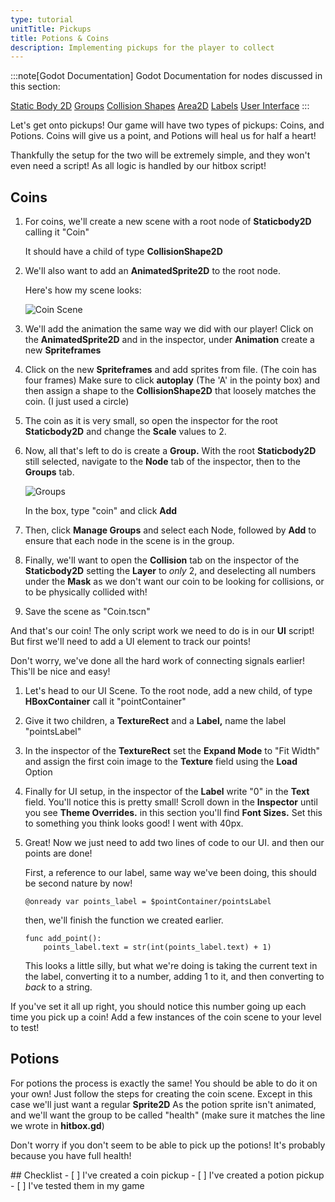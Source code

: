 ```yaml
---
type: tutorial
unitTitle: Pickups
title: Potions & Coins
description: Implementing pickups for the player to collect
---
```




:::note[Godot Documentation]
Godot Documentation for nodes discussed in this section: 

[Static Body 2D](https://docs.godotengine.org/en/3.2/classes/class_staticbody2d.html) [Groups](https://docs.godotengine.org/en/stable/tutorials/scripting/groups.html) [Collision Shapes](https://docs.godotengine.org/en/stable/tutorials/physics/collision_shapes_2d.html) [Area2D](https://docs.godotengine.org/en/stable/classes/class_area2d.html) [Labels](https://docs.godotengine.org/en/stable/classes/class_label.html#class-label) [User Interface](https://docs.godotengine.org/en/stable/tutorials/ui/index.html)
:::


Let's get onto pickups! Our game will have two types of pickups: Coins, and Potions. Coins will give us a point, and Potions will heal us for half a heart!

Thankfully the setup for the two will be extremely simple, and they won't even need a script! As all logic is handled by our hitbox script!

## Coins

<Steps>

1. For coins, we'll create a new scene with a root node of **Staticbody2D** calling it "Coin"

	It should have a child of type **CollisionShape2D**

2. We'll also want to add an **AnimatedSprite2D** to the root node.

	Here's how my scene looks:

	![Coin Scene](/src/assets/godot/dungeonCrawler/coinScene.png)

3. We'll add the animation the same way we did with our player! Click on the **AnimatedSprite2D** and in the inspector, under **Animation** create a new **Spriteframes**

4. Click on the new **Spriteframes** and add sprites from file. (The coin has four frames) Make sure to click **autoplay** (The 'A' in the pointy box)
 and then assign a shape to the **CollisionShape2D** that loosely matches the coin. (I just used a circle)

5. The coin as it is very small, so open the inspector for the root **Staticbody2D** and change the **Scale** values to 2.

6. Now, all that's left to do is create a **Group.** With the root **Staticbody2D** still selected, navigate to the **Node** tab of the inspector, then to the **Groups** tab.

	![Groups](/src/assets/godot/dungeonCrawler/groups.png)

	In the box, type "coin" and click **Add**

7. Then, click **Manage Groups** and select each Node, followed by **Add** to ensure that each node in the scene is in the group.

8. Finally, we'll want to open the **Collision** tab on the inspector of the **Staticbody2D** setting the **Layer** to *only* 2, and deselecting all numbers under the **Mask** as we don't want our coin to be looking for collisions, or to be physically collided with!

9. Save the scene as "Coin.tscn"
</Steps>

And that's our coin! The only script work we need to do is in our **UI** script! But first we'll need to add a UI element to track our points!

Don't worry, we've done all the hard work of connecting signals earlier! This'll be nice and easy!

<Steps>

1. Let's head to our UI Scene. To the root node, add a new child, of type **HBoxContainer** call it "pointContainer"

2. Give it two children, a **TextureRect** and a **Label,** name the label "pointsLabel"

3. In the inspector of the **TextureRect** set the **Expand Mode** to "Fit Width" and assign the first coin image to the **Texture** field using the **Load** Option

4. Finally for UI setup, in the inspector of the **Label** write "0" in the **Text** field. You'll notice this is pretty small! Scroll down in the **Inspector** until you see **Theme Overrides.** in this section you'll find **Font Sizes.** Set this to something you think looks good! I went with 40px.

5. Great! Now we just need to add two lines of code to our UI. and then our points are done!

	First, a reference to our label, same way we've been doing, this should be second nature by now!

	```gdscript
	@onready var points_label = $pointContainer/pointsLabel
	```

	then, we'll finish the function we created earlier.


	```gdscript
	func add_point():
		points_label.text = str(int(points_label.text) + 1)
	```
	This looks a little silly, but what we're doing is taking the current text in the label, converting it to a number, adding 1 to it, and then converting to *back* to a string.

</Steps>

If you've set it all up right, you should notice this number going up each time you pick up a coin! Add a few instances of the coin scene to your level to test!

## Potions

For potions the process is exactly the same! You should be able to do it on your own! Just follow the steps for creating the coin scene. Except in this case we'll just want a regular **Sprite2D** As the potion sprite isn't animated, and we'll want the group to be called "health" (make sure it matches the line we wrote in **hitbox.gd**)

Don't worry if you don't seem to be able to pick up the potions! It's probably because you have full health!

<Box>
## Checklist
<Checklist>
- [ ] I've created a coin pickup
- [ ] I've created a potion pickup
- [ ] I've tested them in my game
</Checklist>
</Box>
